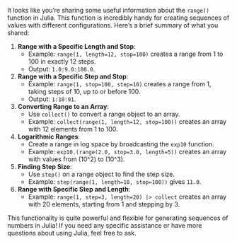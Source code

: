 It looks like you're sharing some useful information about the `range()` function in Julia. This function is incredibly handy for creating sequences of values with different configurations. Here's a brief summary of what you shared:

1. **Range with a Specific Length and Stop**:
   - Example: `range(1, length=12, stop=100)` creates a range from 1 to 100 in exactly 12 steps.
   - Output: `1.0:9.0:100.0`.

2. **Range with a Specific Step and Stop**:
   - Example: `range(1, stop=100, step=10)` creates a range from 1, taking steps of 10, up to or before 100.
   - Output: `1:10:91`.

3. **Converting Range to an Array**:
   - Use `collect()` to convert a range object to an array.
   - Example: `collect(range(1, length=12, stop=100))` creates an array with 12 elements from 1 to 100.

4. **Logarithmic Ranges**:
   - Create a range in log space by broadcasting the `exp10` function.
   - Example: `exp10.(range(2.0, stop=3.0, length=5))` creates an array with values from \(10^2\) to \(10^3\).

5. **Finding Step Size**:
   - Use `step()` on a range object to find the step size.
   - Example: `step(range(1, length=10, stop=100))` gives `11.0`.

6. **Range with Specific Step and Length**:
   - Example: `range(1, step=3, length=20) |> collect` creates an array with 20 elements, starting from 1 and stepping by 3.

This functionality is quite powerful and flexible for generating sequences of numbers in Julia! If you need any specific assistance or have more questions about using Julia, feel free to ask.
